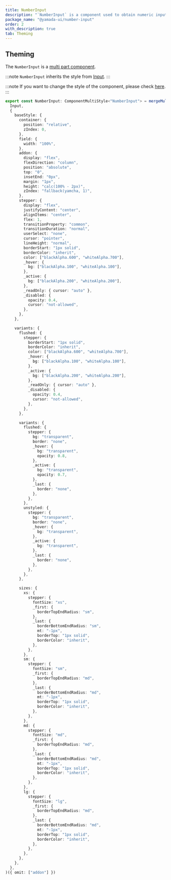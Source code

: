 ```yaml
---
title: NumberInput
description: "`NumberInput` is a component used to obtain numeric input from the user."
package_name: "@yamada-ui/number-input"
order: 2
with_description: true
tab: Theming
---
```


## Theming

The `NumberInput` is a [multi part component](/styled-system/theming/component-styles#multi-part-components).

:::note
`NumberInput` inherits the style from [Input](/components/forms/input).
:::

:::note
If you want to change the style of the component, please check [here](/styled-system/theming/customize-theme#changing-the-style-of-components).
:::

```ts
export const NumberInput: ComponentMultiStyle<"NumberInput"> = mergeMultiStyle(
  Input,
  {
    baseStyle: {
      container: {
        position: "relative",
        zIndex: 0,
      },
      field: {
        width: "100%",
      },
      addon: {
        display: "flex",
        flexDirection: "column",
        position: "absolute",
        top: "0",
        insetEnd: "0px",
        margin: "1px",
        height: "calc(100% - 2px)",
        zIndex: "fallback(yamcha, 1)",
      },
      stepper: {
        display: "flex",
        justifyContent: "center",
        alignItems: "center",
        flex: 1,
        transitionProperty: "common",
        transitionDuration: "normal",
        userSelect: "none",
        cursor: "pointer",
        lineHeight: "normal",
        borderStart: "1px solid",
        borderColor: "inherit",
        color: ["blackAlpha.600", "whiteAlpha.700"],
        _hover: {
          bg: ["blackAlpha.100", "whiteAlpha.100"],
        },
        _active: {
          bg: ["blackAlpha.200", "whiteAlpha.200"],
        },
        _readOnly: { cursor: "auto" },
        _disabled: {
          opacity: 0.4,
          cursor: "not-allowed",
        },
      },
    },

    variants: {
      flushed: {
        stepper: {
          borderStart: "1px solid",
          borderColor: "inherit",
          color: ["blackAlpha.600", "whiteAlpha.700"],
          _hover: {
            bg: ["blackAlpha.100", "whiteAlpha.100"],
          },
          _active: {
            bg: ["blackAlpha.200", "whiteAlpha.200"],
          },
          _readOnly: { cursor: "auto" },
          _disabled: {
            opacity: 0.4,
            cursor: "not-allowed",
          },
        },
      },

      variants: {
        flushed: {
          stepper: {
            bg: "transparent",
            border: "none",
            _hover: {
              bg: "transparent",
              opacity: 0.8,
            },
            _active: {
              bg: "transparent",
              opacity: 0.7,
            },
            _last: {
              border: "none",
            },
          },
        },
        unstyled: {
          stepper: {
            bg: "transparent",
            border: "none",
            _hover: {
              bg: "transparent",
            },
            _active: {
              bg: "transparent",
            },
            _last: {
              border: "none",
            },
          },
        },
      },

      sizes: {
        xs: {
          stepper: {
            fontSize: "xs",
            _first: {
              borderTopEndRadius: "sm",
            },
            _last: {
              borderBottomEndRadius: "sm",
              mt: "-1px",
              borderTop: "1px solid",
              borderColor: "inherit",
            },
          },
        },
        sm: {
          stepper: {
            fontSize: "sm",
            _first: {
              borderTopEndRadius: "md",
            },
            _last: {
              borderBottomEndRadius: "md",
              mt: "-1px",
              borderTop: "1px solid",
              borderColor: "inherit",
            },
          },
        },
        md: {
          stepper: {
            fontSize: "md",
            _first: {
              borderTopEndRadius: "md",
            },
            _last: {
              borderBottomEndRadius: "md",
              mt: "-1px",
              borderTop: "1px solid",
              borderColor: "inherit",
            },
          },
        },
        lg: {
          stepper: {
            fontSize: "lg",
            _first: {
              borderTopEndRadius: "md",
            },
            _last: {
              borderBottomEndRadius: "md",
              mt: "-1px",
              borderTop: "1px solid",
              borderColor: "inherit",
            },
          },
        },
      },
    },
  },
)({ omit: ["addon"] })
```
